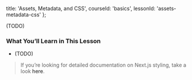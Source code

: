 
  title: 'Assets, Metadata, and CSS',
  courseId: 'basics',
  lessonId: 'assets-metadata-css'
};

(TODO)

### What You’ll Learn in This Lesson

- (TODO)

> If you’re looking for detailed documentation on Next.js styling, take a look <Link href="/docs/[...slug]" as="/docs/routing/introduction"><a>here</a></Link>.

